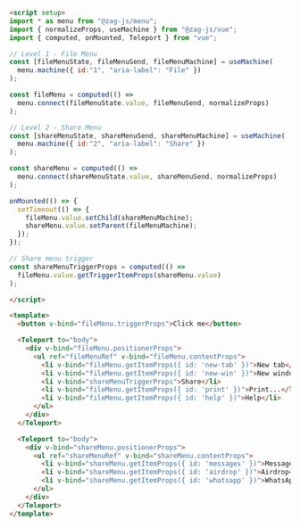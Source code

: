 ```md
<script setup>
import * as menu from "@zag-js/menu";
import { normalizeProps, useMachine } from "@zag-js/vue";
import { computed, onMounted, Teleport } from "vue";

// Level 1 - File Menu
const [fileMenuState, fileMenuSend, fileMenuMachine] = useMachine(
  menu.machine({ id:"1", "aria-label": "File" })
);

const fileMenu = computed(() =>
  menu.connect(fileMenuState.value, fileMenuSend, normalizeProps)
);

// Level 2 - Share Menu
const [shareMenuState, shareMenuSend, shareMenuMachine] = useMachine(
  menu.machine({ id:"2", "aria-label": "Share" })
);

const shareMenu = computed(() => 
  menu.connect(shareMenuState.value, shareMenuSend, normalizeProps)
);

onMounted(() => {
  setTimeout(() => {
    fileMenu.value.setChild(shareMenuMachine);
    shareMenu.value.setParent(fileMenuMachine);
  });
});

// Share menu trigger
const shareMenuTriggerProps = computed(() => 
  fileMenu.value.getTriggerItemProps(shareMenu.value)
);

</script>

<template>
  <button v-bind="fileMenu.triggerProps">Click me</button>

  <Teleport to="body">
    <div v-bind="fileMenu.positionerProps">
      <ul ref="fileMenuRef" v-bind="fileMenu.contentProps">
        <li v-bind="fileMenu.getItemProps({ id: 'new-tab' })">New tab</li>
        <li v-bind="fileMenu.getItemProps({ id: 'new-win' })">New window</li>
        <li v-bind="shareMenuTriggerProps">Share</li>
        <li v-bind="fileMenu.getItemProps({ id: 'print' })">Print...</li>
        <li v-bind="fileMenu.getItemProps({ id: 'help' })">Help</li>
      </ul>
    </div>
  </Teleport>

  <Teleport to="body">
    <div v-bind="shareMenu.positionerProps">
      <ul ref="shareMenuRef" v-bind="shareMenu.contentProps">
        <li v-bind="shareMenu.getItemProps({ id: 'messages' })">Messages</li>
        <li v-bind="shareMenu.getItemProps({ id: 'airdrop' })">Airdrop</li>
        <li v-bind="shareMenu.getItemProps({ id: 'whatsapp' })">WhatsApp</li>
      </ul>
    </div>
  </Teleport>
</template>
```
